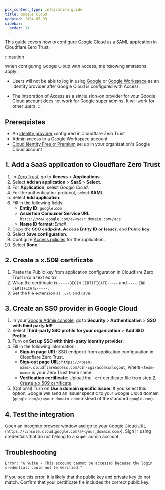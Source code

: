 ```yaml
---
pcx_content_type: integration-guide
title: Google Cloud
updated: 2024-07-03
sidebar:
  order: 13
---
```



This guide covers how to configure [Google Cloud](https://support.google.com/cloudidentity/topic/7558767) as a SAML application in Cloudflare Zero Trust.

:::caution

When configuring Google Cloud with Access, the following limitations apply:

- Users will not be able to log in using [Google](/cloudflare-one/identity/idp-integration/google/) or [Google Workspace](/cloudflare-one/identity/idp-integration/gsuite/) as an identity provider after Google Cloud is configured with Access.

- The integration of Access as a single sign-on provider for your Google Cloud account does not work for Google super admins. It will work for other users.
  :::

## Prerequistes

- An [identity provider](/cloudflare-one/identity/idp-integration/) configured in Cloudflare Zero Trust
- Admin access to a Google Workspace account
- [Cloud Identity Free or Premium](https://support.google.com/cloudidentity/answer/7389973) set up in your organization's Google Cloud account

## 1. Add a SaaS application to Cloudflare Zero Trust

1. In [Zero Trust](https://one.dash.cloudflare.com), go to **Access** > **Applications**.
2. Select **Add an application** > **SaaS** > **Select**.
3. For **Application**, select _Google Cloud_.
4. For the authentication protocol, select **SAML**.
5. Select **Add application**.
6. Fill in the following fields:
   - **Entity ID**: `google.com`
   - **Assertion Consumer Service URL**: `https://www.google.com/a/<your_domain.com>/acs`
   - **Name ID format**: _Email_
7. Copy the **SSO endpoint**, **Access Entity ID or Issuer**, and **Public key**.
8. Select **Save configuration**.
9. Configure [Access policies](/cloudflare-one/policies/access/) for the application.
10. Select **Done**.

## 2. Create a x.509 certificate

1. Paste the Public key from application configuration in Cloudflare Zero Trust into a text editor.
2. Wrap the certificate in `-----BEGIN CERTIFICATE-----` and `-----END CERTIFICATE-----`.
3. Set the file extension as `.crt` and save.

## 3. Create an SSO provider in Google Cloud

1. In your [Google Admin console](https://admin.google.com/), go to **Security** > **Authentication** > **SSO with third party IdP**.
2. Select **Third-party SSO profile for your organization** > **Add SSO Profile**.
3. Turn on **Set up SSO with third-party identity provider**.
4. Fill in the following information:
   - **Sign-in page URL**: SSO endpoint from application configuration in Cloudflare Zero Trust.
   - **Sign-out page URL**: `https://<team-name>.cloudflareaccess.com/cdn-cgi/access/logout`, where `<team-name>` is your Zero Trust <GlossaryTooltip term="team name">team name</GlossaryTooltip>.
   - **Verification certificate**: Upload the `.crt` certificate file from step [2. Create a x.509 certificate](#2-create-a-x509-certificate).
5. (Optional) Turn on **Use a domain specific issuer**. If you select this option, Google will send an issuer specific to your Google Cloud domain (`google.com/a/<your_domain.com>` instead of the standard `google.com`).

## 4. Test the integration

Open an incognito browser window and go to your Google Cloud URL (`https://console.cloud.google.com/a/<your_domain.com>`). Sign in using credentials that do not belong to a super admin account.

## Troubleshooting

`Error: "G Suite - This account cannot be accessed because the login credentials could not be verified."`

If you see this error, it is likely that the public key and private key do not match. Confirm that your certificate file includes the correct public key.
